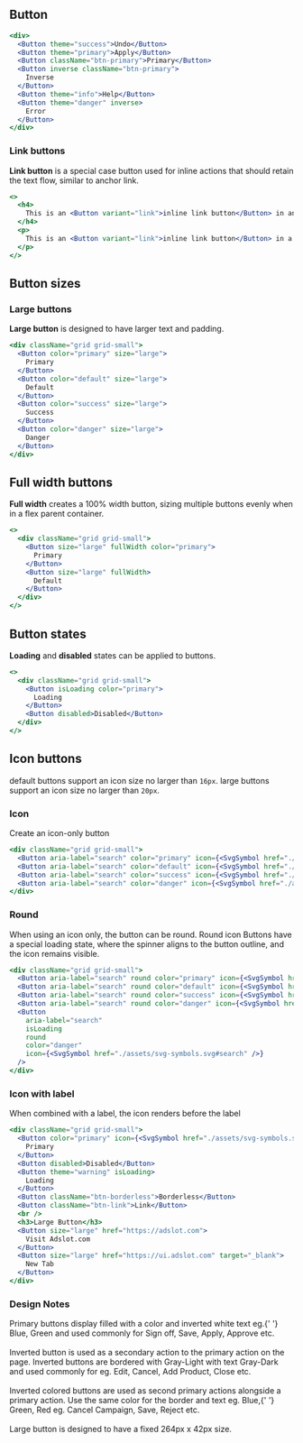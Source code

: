 
## Button

```jsx live=true
<div>
  <Button theme="success">Undo</Button>
  <Button theme="primary">Apply</Button>
  <Button className="btn-primary">Primary</Button>
  <Button inverse className="btn-primary">
    Inverse
  </Button>
  <Button theme="info">Help</Button>
  <Button theme="danger" inverse>
    Error
  </Button>
</div>
```

### Link buttons

**Link button** is a special case button used for inline actions that should retain the text flow, similar to anchor link.

```jsx live=true
<>
  <h4>
    This is an <Button variant="link">inline link button</Button> in an h4 tag.
  </h4>
  <p>
    This is an <Button variant="link">inline link button</Button> in a p tag.
  </p>
</>
```

## Button sizes

### Large buttons

**Large button** is designed to have larger text and padding.

```jsx live=true
<div className="grid grid-small">
  <Button color="primary" size="large">
    Primary
  </Button>
  <Button color="default" size="large">
    Default
  </Button>
  <Button color="success" size="large">
    Success
  </Button>
  <Button color="danger" size="large">
    Danger
  </Button>
</div>
```

## Full width buttons

**Full width** creates a 100% width button, sizing multiple buttons evenly when in a flex parent container.

```jsx live=true
<>
  <div className="grid grid-small">
    <Button size="large" fullWidth color="primary">
      Primary
    </Button>
    <Button size="large" fullWidth>
      Default
    </Button>
  </div>
</>
```

## Button states

**Loading** and **disabled** states can be applied to buttons.

```jsx live=true
<>
  <div className="grid grid-small">
    <Button isLoading color="primary">
      Loading
    </Button>
    <Button disabled>Disabled</Button>
  </div>
</>
```

## Icon buttons

default buttons support an icon size no larger than `16px`.
large buttons support an icon size no larger than `20px`.

### Icon

Create an icon-only button

```jsx live=true
<div className="grid grid-small">
  <Button aria-label="search" color="primary" icon={<SvgSymbol href="./assets/svg-symbols.svg#search" />} />
  <Button aria-label="search" color="default" icon={<SvgSymbol href="./assets/svg-symbols.svg#search" />} />
  <Button aria-label="search" color="success" icon={<SvgSymbol href="./assets/svg-symbols.svg#search" />} />
  <Button aria-label="search" color="danger" icon={<SvgSymbol href="./assets/svg-symbols.svg#search" />} />
</div>
```

### Round

When using an icon only, the button can be round.
Round icon Buttons have a special loading state, where the spinner aligns to the button outline, and the icon remains visible.

```jsx live=true
<div className="grid grid-small">
  <Button aria-label="search" round color="primary" icon={<SvgSymbol href="./assets/svg-symbols.svg#search" />} />
  <Button aria-label="search" round color="default" icon={<SvgSymbol href="./assets/svg-symbols.svg#search" />} />
  <Button aria-label="search" round color="success" icon={<SvgSymbol href="./assets/svg-symbols.svg#search" />} />
  <Button aria-label="search" round color="danger" icon={<SvgSymbol href="./assets/svg-symbols.svg#search" />} />
  <Button
    aria-label="search"
    isLoading
    round
    color="danger"
    icon={<SvgSymbol href="./assets/svg-symbols.svg#search" />}
  />
</div>
```

### Icon with label

When combined with a label, the icon renders before the label

```jsx live=true
<div className="grid grid-small">
  <Button color="primary" icon={<SvgSymbol href="./assets/svg-symbols.svg#search" />}>
    Primary
  </Button>
  <Button disabled>Disabled</Button>
  <Button theme="warning" isLoading>
    Loading
  </Button>
  <Button className="btn-borderless">Borderless</Button>
  <Button className="btn-link">Link</Button>
  <br />
  <h3>Large Button</h3>
  <Button size="large" href="https://adslot.com">
    Visit Adslot.com
  </Button>
  <Button size="large" href="https://ui.adslot.com" target="_blank">
    New Tab
  </Button>
</div>
```

### Design Notes

<DesignNotes>
  Primary buttons display filled with a color and inverted white text eg.{' '}
  <span className="text-blue text-bold">Blue</span>, <span className="text-green text-bold">Green</span> and used
  commonly for Sign off, Save, Apply, Approve etc.
  <br />
  <br />
  <span className="text-bold">Inverted button</span> is used as a secondary action to the primary action on the page. Inverted
  buttons are bordered with <span className="text-gray-light text-bold">Gray-Light</span> with text <span className="text-gray-dark text-bold">
    Gray-Dark
  </span> and used commonly for eg. Edit, Cancel, Add Product, Close etc.
  <br />
  <br />
  <span className="text-bold">Inverted colored buttons</span> are used as second primary actions alongside a primary
  action. Use the same color for the border and text eg. <span className="text-blue text-bold">Blue</span>,{' '}
  <span className="text-green text-bold">Green</span>, <span className="text-red text-bold">Red</span> eg. Cancel
  Campaign, Save, Reject etc.
  <br />
  <br />
  <span className="text-bold">Large button</span> is designed to have a fixed 264px x 42px size.
</DesignNotes>
<Props componentName="Button" />
